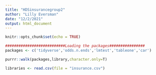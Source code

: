 ```yaml
---
title: "HDSinsurancegroup2"
author: "Lilly Eversman"
date: "12/2/2021"
output: html_document
---
```


```r
knitr::opts_chunk$set(echo = TRUE)
```

```r
###########################Loading the packages################
packages <- c('tidyverse','odds.n.ends','lmtest','tableone','car')
```

```r
purrr::walk(packages,library,character.only=T)
```

```r
libraries <- read.csv(file = "insurance.csv")
```

